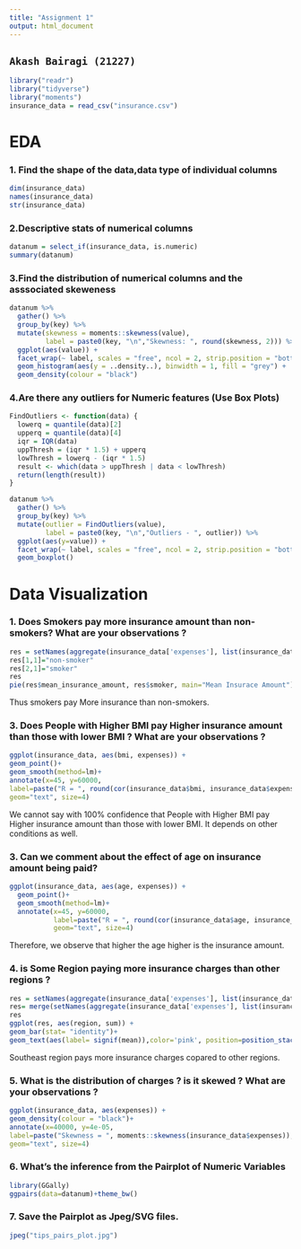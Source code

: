 ```yaml
---
title: "Assignment 1"
output: html_document
---
```

``` Akash Bairagi (21227) ```
-------------------------------------------------------------------------------

```r
library("readr")
library("tidyverse")
library("moments")
insurance_data = read_csv("insurance.csv")
```

# EDA

### 1. Find the shape of the data,data type of individual columns
```r
dim(insurance_data)
names(insurance_data)
str(insurance_data)

```

### 2.Descriptive stats of numerical columns
```r

datanum = select_if(insurance_data, is.numeric)
summary(datanum)

```

### 3.Find the distribution of numerical columns and the asssociated skeweness
```r
datanum %>%
  gather() %>%
  group_by(key) %>%
  mutate(skewness = moments::skewness(value),
         label = paste0(key, "\n","Skewness: ", round(skewness, 2))) %>%
  ggplot(aes(value)) +
  facet_wrap(~ label, scales = "free", ncol = 2, strip.position = "bottom") +
  geom_histogram(aes(y = ..density..), binwidth = 1, fill = "grey") +
  geom_density(colour = "black")
```

### 4.Are there any outliers for Numeric features (Use Box Plots)
```r
FindOutliers <- function(data) {
  lowerq = quantile(data)[2]
  upperq = quantile(data)[4]
  iqr = IQR(data)
  uppThresh = (iqr * 1.5) + upperq
  lowThresh = lowerq - (iqr * 1.5)
  result <- which(data > uppThresh | data < lowThresh)
  return(length(result))
}

datanum %>%
  gather() %>%
  group_by(key) %>%
  mutate(outlier = FindOutliers(value),
         label = paste0(key, "\n","Outliers - ", outlier)) %>%
  ggplot(aes(y=value)) +
  facet_wrap(~ label, scales = "free", ncol = 2, strip.position = "bottom") +
  geom_boxplot()
```

# Data Visualization

### 1. Does Smokers pay more insurance amount than non-smokers? What are your observations ?
```r
res = setNames(aggregate(insurance_data['expenses'], list(insurance_data$smoker), mean), c("smoker","mean_insurance_amount"))
res[1,1]="non-smoker"
res[2,1]="smoker"
res
pie(res$mean_insurance_amount, res$smoker, main="Mean Insurace Amount")
```


Thus smokers pay More insurance than non-smokers.



### 3. Does People with Higher BMI pay Higher insurance amount than those with lower BMI ? What are your observations ?
```r
ggplot(insurance_data, aes(bmi, expenses)) +
geom_point()+
geom_smooth(method=lm)+
annotate(x=45, y=60000,
label=paste("R = ", round(cor(insurance_data$bmi, insurance_data$expenses),3)),
geom="text", size=4)
```

We cannot say with 100% confidence that People with Higher BMI pay Higher insurance amount than those with lower BMI. It depends on other conditions as well.


### 3. Can we comment about the effect of age on insurance amount being paid?
```r
ggplot(insurance_data, aes(age, expenses)) +
  geom_point()+
  geom_smooth(method=lm)+
  annotate(x=45, y=60000,
           label=paste("R = ", round(cor(insurance_data$age, insurance_data$expenses),3)),
           geom="text", size=4)
```

Therefore, we observe that higher the age higher is the insurance amount.


### 4. is Some Region paying more insurance charges than other regions ?
```r
res = setNames(aggregate(insurance_data['expenses'], list(insurance_data$region), mean), c("region","mean"))
res= merge(setNames(aggregate(insurance_data['expenses'], list(insurance_data$region), sum), c("region","sum")), res)
res
ggplot(res, aes(region, sum)) +
geom_bar(stat= "identity")+
geom_text(aes(label= signif(mean)),color='pink', position=position_stack(vjust = 0.5))
```

Southeast region pays more insurance charges copared to  other regions.



### 5. What is the distribution of charges ? is it skewed ? What are your observations ?
```r
ggplot(insurance_data, aes(expenses)) +
geom_density(colour = "black")+
annotate(x=40000, y=4e-05,
label=paste("Skewness = ", moments::skewness(insurance_data$expenses)),
geom="text", size=4)
```



### 6. What's the inference from the Pairplot of Numeric Variables
```r
library(GGally)
ggpairs(data=datanum)+theme_bw()
```



### 7. Save the Pairplot as Jpeg/SVG files.
```r
jpeg("tips_pairs_plot.jpg")
```